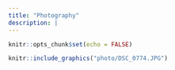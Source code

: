 ```yaml
---
title: "Photography"
description: | 
---
```


```r
knitr::opts_chunk$set(echo = FALSE)
```


```r

knitr::include_graphics("photo/DSC_0774.JPG")

```



